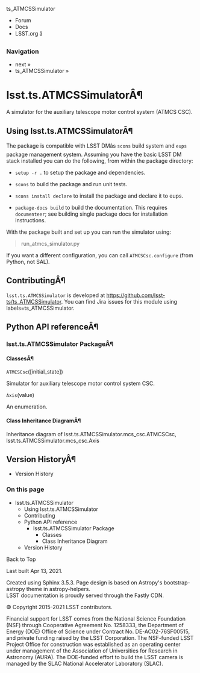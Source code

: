 ts_ATMCSSimulator

  * Forum
  * Docs
  * LSST.org â



### Navigation

  * next » 
  * ts_ATMCSSimulator » 



# lsst.ts.ATMCSSimulatorÂ¶

A simulator for the auxiliary telescope motor control system (ATMCS CSC).

## Using lsst.ts.ATMCSSimulatorÂ¶

The package is compatible with LSST DMâs `scons` build system and `eups` package management system. Assuming you have the basic LSST DM stack installed you can do the following, from within the package directory:

  * `setup -r .` to setup the package and dependencies.

  * `scons` to build the package and run unit tests.

  * `scons install declare` to install the package and declare it to eups.

  * `package-docs build` to build the documentation. This requires `documenteer`; see building single package docs for installation instructions.




With the package built and set up you can run the simulator using:

> run_atmcs_simulator.py

If you want a different configuration, you can call `ATMCSCsc.configure` (from Python, not SAL).

## ContributingÂ¶

`lsst.ts.ATMCSSimulator` is developed at https://github.com/lsst-ts/ts_ATMCSSimulator. You can find Jira issues for this module using labels=ts_ATMCSSimulator.

## Python API referenceÂ¶

### lsst.ts.ATMCSSimulator PackageÂ¶

#### ClassesÂ¶

`ATMCSCsc`([initial_state])

Simulator for auxiliary telescope motor control system CSC.  
  
`Axis`(value)

An enumeration.  
  
#### Class Inheritance DiagramÂ¶

Inheritance diagram of lsst.ts.ATMCSSimulator.mcs_csc.ATMCSCsc, lsst.ts.ATMCSSimulator.mcs_csc.Axis

## Version HistoryÂ¶

  * Version History



### On this page

  * lsst.ts.ATMCSSimulator
    * Using lsst.ts.ATMCSSimulator
    * Contributing
    * Python API reference
      * lsst.ts.ATMCSSimulator Package
        * Classes
        * Class Inheritance Diagram
    * Version History



Back to Top

Last built Apr 13, 2021. 

Created using Sphinx 3.5.3. Page design is based on Astropy's bootstrap-astropy theme in astropy-helpers.   
LSST documentation is proudly served through the Fastly CDN. 

© Copyright 2015-2021 LSST contributors.  


Financial support for LSST comes from the National Science Foundation (NSF) through Cooperative Agreement No. 1258333, the Department of Energy (DOE) Office of Science under Contract No. DE-AC02-76SF00515, and private funding raised by the LSST Corporation. The NSF-funded LSST Project Office for construction was established as an operating center under management of the Association of Universities for Research in Astronomy (AURA). The DOE-funded effort to build the LSST camera is managed by the SLAC National Accelerator Laboratory (SLAC). 
